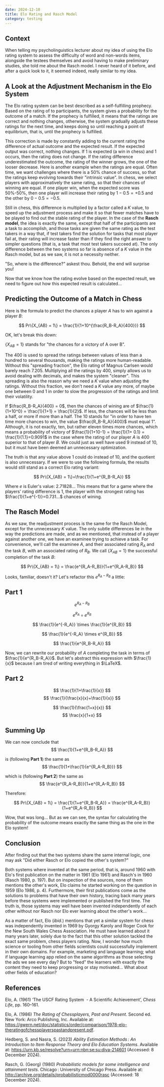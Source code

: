 ```yaml
---
date: 2024-12-10
title: Elo Rating and Rasch Model
category: testing
---
```

## Context
When telling my psycholinguistics lecturer about my idea of using the Elo rating system to assess the difficulty of word and non-words items, alongside the testees themselves and avoid having to make preliminary studies, she told me about the Rasch model. I never heard of it before, and after a quick look to it, it seemed indeed, really similar to my idea.

## A Look at the Adjustment Mechanism in the Elo System
The Elo rating system can be best described as a self-fulfilling prophecy. Based on the rating of to participants, the system gives a probability for the outcome of a match. If the prophecy is fulfilled, it means that the ratings are correct and nothing changes, otherwise, the system gradually adjusts these ratings for the next time, and keeps doing so until reaching a point of equilibrium, that is, until the prophecy is fulfilled.

This correction is made by constantly adding to the current rating the difference of actual outcome and the expected result. If the expected output was correct, nothing changes. If 1 is expected (a win in chess) and 1 occurs, then the rating does not change. If the rating difference underestimated the outcome, the rating of the winner grows, the one of the looser decrease. Here is another example when the ratings are equal. 
Often time, we want challenges where there is a 50% chance of success, so that the ratings keep evolving towards their "intrinsic value". In chess, we select players with approximatively the same rating, so that their chances of winning are equal. If one player win, when the expected score was 50%-50%, then one player will increase their rating by $1-0.5=+0.5$ and the other by $0-0.5=-0.5$.

Still in chess, this difference is multiplied by a factor called a $K$ value, to speed up the adjustment process and make it so that fewer matches have to be played to find out the stable rating of the player. In the case of the **Rasch model**, the idea is exactly the same, except that half of the participants are a task to accomplish, and those tasks are given the same rating as the test takers in a way that, if test takers find the solution for tasks that most player fail at, their rating will increase faster than if they find the right answer to simpler questions (that is, a task that most test takers succeed at). The only difference between the two systems so far is absence of a $K$ value in the Rasch model, but as we saw, it is not a necessity neither.

"So, where is the difference?" askest thou. Behold, the end will surprise you!

Now that we know how the rating evolve based on the expected result, we need to figure out how this expected result is calculated...

## Predicting the Outcome of a Match in Chess
Here is the formula to predict the chances a player $A$ has to win against a player $B$:


$$
Pr\{X_{AB} = 1\} = \frac{1}{1+10^{\frac{R_B-R_A}{400}}}
$$


OK, let's break this down:

$\{X_{AB} = 1\}$ stands for "the chances for a victory of A over B".

The $400$ is used to spread the ratings between values of less than a hundred to several thousands, making the ratings more human-readable. Without this "spreading fraction", the Elo rating of Magnus Carlsen would barely reach $7.205$. Multiplying all the ratings by $400$, simply allows us to avoid dealing with decimals, and makes the system "cleaner". This spreading is also the reason why we need a $K$ value when adjusting the ratings. Without this fraction, we don't need a $K$ value any more, of maybe one between $0$ and $1$ in order to slow the progression of the ratings and limit their volatility.

If $\frac{R_B-R_A}{400} = 0$, then the chances of wining are of $\frac{1}{1+10^0} = \frac{1}{1+1} = \frac{1}{2}$. If less, the chances will be less than a half, or more if more than a half.
The $10$ stands for "in order to have ten time more chances to win, the value $\frac{R_B-R_A}{400}$ must equal 1". Although, it is not exactly, ten, but rather eleven times more chances, which means a probability of victory of $\frac{1}{1+10-1} = \frac{1}{1+ 0.1} = \frac{1}{1.1}=0.9091$ in the case where the rating of our player $A$ is 400 superior to that of player $B$. We could just as well have used $9$ instead of $10$, but it must have been deemed an unnecessary optimization.

The truth is that any value above $1$ could do instead of $10$, and the quotient is also unnecessary. If we were to use the following formula, the results would still stand as a correct Elo rating variant:


$$
Pr\{X_{AB} = 1\}=\frac{1}{1+e^{R_B-R_A}}
$$


Where $e$ is Euler's value: $2.71828...$
This means that for a game where the players' rating difference is $1$, the player with the strongest rating has $\frac{1}{1+e^{-1}}=0.731...$ chances of wining.

## The Rasch Model

As we saw, the readjustment process is the same for the Rasch Model, except for the unnecessary $K$ value. The only subtle differences lie in the way the predictions are made, and as we mentioned, that instead of a player against another one, we have an examinee trying to achieve a task. For convenience, we'll call the examinee $A$, and their associated rating $R_A$ and the task $B$, with an associated rating of $R_B$. We call $\{X_{AB} = 1\}$ the successful completion of the task $B$:

$$
Pr\{X_{AB} = 1\} = \frac{e^{R_A-R_B}}{1+e^{R_A-R_B}}
$$

Looks, familiar, doesn't it? Let's refactor this $e^{R_A-R_B}$ a little:

## Part 1

$$
e^{R_A-R_B}
$$

$$
e^{R_A} \div e^{R_B}
$$

$$
\frac{1}{e^{-R_A}} \times \frac{1}{e^{R_B}}
$$

$$
\frac{1}{e^{-R_A} \times e^{R_B}}
$$

$$
\frac{1}{e^{R_B-R_A}}
$$


Now, we can rewrite our probability of $A$ completing the task in terms of  $\frac{1}{e^{R_B-R_A}}$. But let's abstract this expression with $\frac{1}{x}$ because I am tired of writing everything in $\LaTeX$.

## Part 2

$$
\frac{1}{1+\frac{1}{x}}
$$
$$
\frac{1}{\frac{x}{x}+\frac{1}{x}}
$$

$$
\frac{1}{\frac{1+x}{x}}
$$ 
$$
\frac{x}{1+x}
$$ 
## Summing Up

We can now conclude that
$$
\frac{1}{1+e^{R_B-R_A}}
$$

is (following **Part 1**) the same as
$$
\frac{1}{1+\frac{1}{e^{R_A-R_B}}}
$$



which is (following **Part 2**) the same as
$$
\frac{e^{R_A-R_B}}{1+e^{R_A-R_B}}
$$


Therefore:

$$
Pr\{X_{AB} = 1\} = \frac{1}{1+e^{R_B-R_A}} = \frac{e^{R_A-R_B}}{1+e^{R_A-R_B}}
$$

Wow, that was long... But as we can see, the syntax for calculating the probability of the outcome means exactly the same thing as the one in the Elo system!

## Conclusion

After finding out that the two systems share the same internal logic, one may ask "Did either Rasch or Elo copied the other's system?"

Both systems where invented at the same period, that is, around 1960 with Elo's first publication on the matter in 1961 (Elo 1961) and Rasch's in 1960 (Rasch 1980, p. 197). But on inspection of the sources, none of them mentions the other's work, Elo claims he started working on the question in 1959 (Elo 1986, p. 4). Furthermore, their first publications come as the solutions to problems that have their own history, tracing back many years before these systems were implemented or published the first time. The truth is, those systems may well have been invented independently of each other without nor Rasch nor Elo ever learning about the other's work...

As a matter of fact, Elo (*ibid.*) mentions that yet a similar system for chess was independently invented in 1969 by Gyorgy Karoly and Roger Cook for the New South Wales Chess Association. He must have learned about it many years later, solely due to the fact that this other solution tackled the exact same problem, chess players rating.
Now, I wonder how much science or tooling from other fields scientists could successfully implement in their own domains. For example, marketing and language learning; what if language learning app relied on the same algorithms as those selecting the ads we see every day? But to "feed" the learners with exactly the content they need to keep progressing or stay motivated... What about other fields of education?


## References

Elo, A. (1961) ‘The USCF Rating System  - A Scientific Achievement’, _Chess Life_, pp. 160–161.

Elo, A. (1986) _The Rating of Chessplayers, Past and Present_. Second ed. New York: Arco Publishing, Inc. Available at: https://gwern.net/doc/statistics/order/comparison/1978-elo-theratingofchessplayerspastandpresent.pdf.

Hedberg, S. and Nasra, S. (2023) _Ability Estimation Methods : An Introduction to Item Response Theory and Elo Education Systems_. Available at: https://urn.kb.se/resolve?urn=urn:nbn:se:su:diva-214601 (Accessed: 8 December 2024).

Rasch, G. (Georg) (1980) _Probabilistic models for some intelligence and attainment tests_. Chicago : University of Chicago Press. Available at: http://archive.org/details/probabilisticmod0000rasc (Accessed: 18 December 2024).

